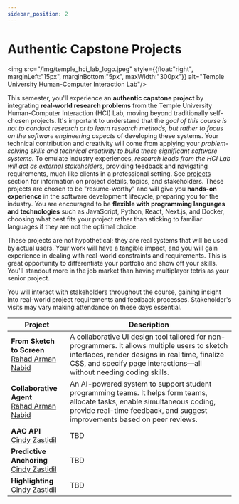 ```yaml
---
sidebar_position: 2
---
```




# Authentic Capstone Projects 

<img src="/img/temple_hci_lab_logo.jpeg" style={{float:"right", marginLeft:"15px", marginBottom:"5px", maxWidth:"300px"}} alt="Temple University Human-Computer Interaction Lab"/>

This semester, you'll experience an **authentic capstone project** by integrating **real-world research problems** from the Temple University Human-Computer Interaction (HCI) Lab, moving beyond traditionally self-chosen projects. It's important to understand that the *goal of this course is not to conduct research or to learn research methods, but rather to focus on the software engineering aspects* of developing these systems. Your technical contribution and creativity will come from applying your *problem-solving skills and technical creativity to build these significant software systems*. To emulate industry experiences, *research leads from the HCI Lab will act as external stakeholders*, providing feedback and navigating requirements, much like clients in a professional setting. See [projects](/syllabus/projects) section for information on project details, topics, and stakeholders. These projects are chosen to be "resume-worthy" and will give you **hands-on experience** in the software development lifecycle, preparing you for the industry. You are encouraged to be **flexible with programming languages and technologies** such as JavaScript, Python, React, Next.js, and Docker, choosing what best fits your project rather than sticking to familiar languages if they are not the optimal choice.

<Admonition type="tip" title="These are Real Projects" >

These projects are not hypothetical; they are real systems that will be used by actual users. Your work will have a tangible impact, and you will gain experience in dealing with real-world constraints and requirements. This is great opportunity to differentiate your portfolio and show off your skills. You'll standout more in the job market than having multiplayer tetris as your senior project.

</Admonition>

You will interact with stakeholders throughout the course, gaining insight into real-world project requirements and feedback processes. Stakeholder's visits may vary making attendance on these days essential.

| Project                                                                           | Description                                                                                                                                                                                                             |
|-----------------------------------------------------------------------------------|-------------------------------------------------------------------------------------------------------------------------------------------------------------------------------------------------------------------------|
| **From Sketch to Screen**<br/>[Rahad Arman Nabid](mailto:tbd)                     | A collaborative UI design tool tailored for non-programmers. It allows multiple users to sketch interfaces, render designs in real time, finalize CSS, and specify page interactions—all without needing coding skills. |
| **Collaborative Agent**<br/>[Rahad Arman Nabid](mailto:tbd)                       | An AI-powered system to support student programming teams. It helps form teams, allocate tasks, enable simultaneous coding, provide real-time feedback, and suggest improvements based on peer reviews.                 |
| **AAC API**<br/>[Cindy Zastidil](mailto:cynthia.zastudil@temple.edu)              | TBD                                                                                                                                                                                                                     |
| **Predictive Anchoring**<br/>[Cindy Zastidil](mailto:cynthia.zastudil@temple.edu) | TBD                                                                                                                                                                                                                     |
| **Highlighting**<br/>[Cindy Zastidil](mailto:cynthia.zastudil@temple.edu)         | TBD                                                                                                                                                                                                                     |
